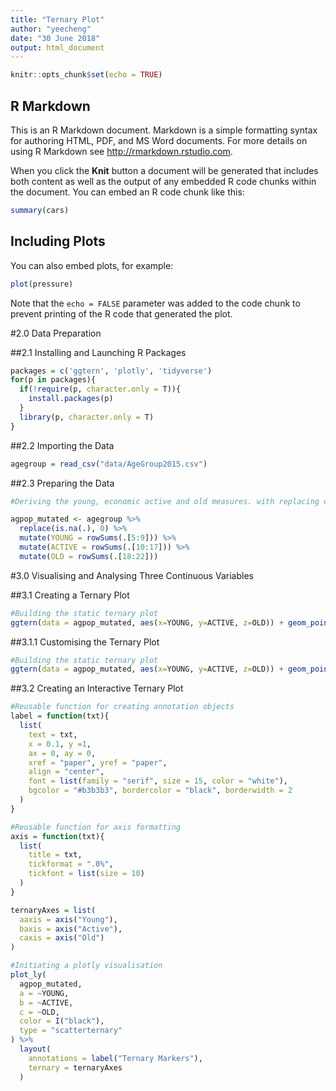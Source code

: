 ```yaml
---
title: "Ternary Plot"
author: "yeecheng"
date: "30 June 2018"
output: html_document
---
```


```r
knitr::opts_chunk$set(echo = TRUE)
```

## R Markdown

This is an R Markdown document. Markdown is a simple formatting syntax for authoring HTML, PDF, and MS Word documents. For more details on using R Markdown see <http://rmarkdown.rstudio.com>.

When you click the **Knit** button a document will be generated that includes both content as well as the output of any embedded R code chunks within the document. You can embed an R code chunk like this:

```r
summary(cars)
```

## Including Plots

You can also embed plots, for example:

```r
plot(pressure)
```

Note that the `echo = FALSE` parameter was added to the code chunk to prevent printing of the R code that generated the plot.

#2.0 Data Preparation

##2.1 Installing and Launching R Packages
```r
packages = c('ggtern', 'plotly', 'tidyverse')
for(p in packages){
  if(!require(p, character.only = T)){
    install.packages(p)
  }
  library(p, character.only = T)
}
```
##2.2 Importing the Data

```r
agegroup = read_csv("data/AgeGroup2015.csv")
```

##2.3 Preparing the Data

```r
#Deriving the young, economic active and old measures. with replacing of NA with 0 to avoid premature termination of summing.

agpop_mutated <- agegroup %>%
  replace(is.na(.), 0) %>%
  mutate(YOUNG = rowSums(.[5:9])) %>%
  mutate(ACTIVE = rowSums(.[10:17])) %>%
  mutate(OLD = rowSums(.[18:22]))
```

#3.0 Visualising and Analysing Three Continuous Variables

##3.1 Creating a Ternary Plot
```r
#Building the static ternary plot
ggtern(data = agpop_mutated, aes(x=YOUNG, y=ACTIVE, z=OLD)) + geom_point()
```

##3.1.1 Customising the Ternary Plot
```r
#Building the static ternary plot
ggtern(data = agpop_mutated, aes(x=YOUNG, y=ACTIVE, z=OLD)) + geom_point() + labs(title = "Population Structure, 2015") + theme_rgbw()
```

##3.2 Creating an Interactive Ternary Plot
```r
#Reusable function for creating annotation objects
label = function(txt){
  list(
    text = txt,
    x = 0.1, y =1,
    ax = 0, ay = 0,
    xref = "paper", yref = "paper",
    align = "center",
    font = list(family = "serif", size = 15, color = "white"),
    bgcolor = "#b3b3b3", bordercolor = "black", borderwidth = 2
  )
}

#Reusable function for axis formatting
axis = function(txt){
  list(
    title = txt,
    tickformat = ".0%",
    tickfont = list(size = 10)
  )
}

ternaryAxes = list(
  aaxis = axis("Young"),
  baxis = axis("Active"),
  caxis = axis("Old")
)

#Initiating a plotly visualisation
plot_ly(
  agpop_mutated,
  a = ~YOUNG,
  b = ~ACTIVE,
  c = ~OLD,
  color = I("black"),
  type = "scatterternary"
) %>%
  layout(
    annotations = label("Ternary Markers"),
    ternary = ternaryAxes
  )

```

